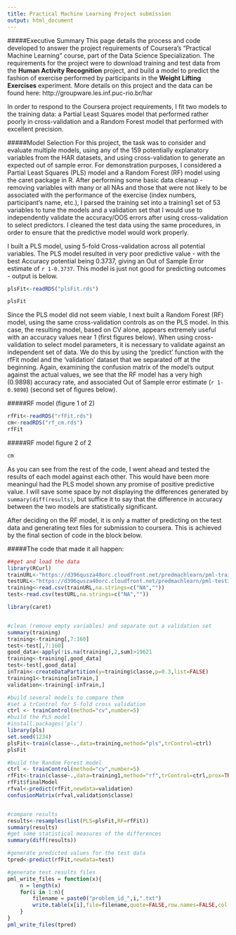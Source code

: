 ```yaml
---
title: Practical Machine Learning Project submission
output: html_document
---
```

#####Executive Summary
This page details the process and code developed to answer the project requirements of Coursera's "Practical Machine Learning" course, part of the Data Science Specialization.  The requirements for the project were to download training and test data from the **Human Activity Recognition** project, and build a model to predict the fashion of exercise performed by participants in the **Weight Lifting Exercises** experiment.  More details on this project and the data can be found here: http://groupware.les.inf.puc-rio.br/har

In order to respond to the Coursera project requirements, I fit two models to the training data: a Partial Least Squares model that performed rather poorly in cross-validation and a Random Forest model that performed with excellent precision.

#####Model Selection
For this project, the task was to consider and evaluate multiple models, using any of the 159 potentially explanatory variables from the HAR datasets, and using cross-validation to generate an expected out of sample error.  For demonstration purposes, I considered a Partial Least Squares (PLS) model and a Random Forest (RF) model using the caret package in R.  After performing some basic data cleanup - removing variables with many or all NAs and those that were not likely to be associated with the performance of the exercise (index numbers, participant's name, etc.), I parsed the training set into a training1 set of 53 variables to tune the models and a validation set that I would use to independently validate the accuracy/OOS errors after using cross-validation to select predictors.  I cleaned the test data using the same procedures, in order to ensure that the predictive model would work properly.

I built a PLS model, using 5-fold Cross-validation across all potential variables.  The PLS model resulted in very poor predictive value - with the best Accuracy potential being 0.3737, giving an Out of Sample Error estimate of `r 1-0.3737`.  This model is just not good for predicting outcomes - output is below.

```r
plsFit<-readRDS("plsFit.rds")
```
```r
plsFit
```

Since the PLS model did not seem viable, I next built a Random Forest (RF) model, using the same cross-validation controls as on the PLS model.  In this case, the resulting model, based on CV alone, appears extremely useful with an accuracy values near 1 (first figures below).  When using cross-validation to select model parameters, it is necessary to validate against an independent set of data.  We do this by using the 'predict' function with the rfFit model and the 'validation' dataset that we separated off at the beginning.  Again, examining the confusion matrix of the model's output against the actual values, we see that the RF model has a very high (0.9898) accuracy rate, and associated Out of Sample error estimate (`r 1-0.9898`) (second set of figures below).


#####RF model (figure 1 of 2)
```r
rfFit<-readRDS("rfFit.rds")
cm<-readRDS("rf_cm.rds")
rfFit
```

#####RF model figure 2 of 2
```r
cm
```

As you can see from the rest of the code, I went ahead and tested the results of each model against each other.  This would have been more meaningul had the PLS model shown any promise of positive predictive value.  I will save some space by not displaying the differences generated by ```summary(diff(results)```, but suffice it to say that the difference in accuracy between the two models are statistically significant.

After deciding on the RF model, it is only a matter of predicting on the test data and generating text files for submission to coursera.  This is achieved by the final section of code in the block below.


#####The code that made it all happen:
```r
##get and load the data
library(RCurl)
trainURL<-"https://d396qusza40orc.cloudfront.net/predmachlearn/pml-training.csv"
testURL<-"https://d396qusza40orc.cloudfront.net/predmachlearn/pml-testing.csv"
training<-read.csv(trainURL,na.strings=c("NA",""))
test<-read.csv(testURL,na.strings=c("NA",""))

library(caret)


#clean (remove empty variables) and separate out a validation set
summary(training)
training<-training[,7:160]
test<-test[,7:160]
good_data<-apply(!is.na(training),2,sum)>19621
training<-training[,good_data]
test<-test[,good_data]
inTrain<-createDataPartition(y=training$classe,p=0.3,list=FALSE)
training1<-training[inTrain,]
validation<-training[-inTrain,]

#build several models to compare them
#set a trControl for 5-fold cross validation
ctrl <- trainControl(method="cv",number=5)
#build the PLS model
#install.packages('pls')
library(pls)
set.seed(1234)                  
plsFit<-train(classe~.,data=training,method="pls",trControl=ctrl)
plsFit

#build the Random Forest model
ctrl <- trainControl(method="cv",number=5)
rfFit<-train(classe~.,data=training1,method="rf",trControl=ctrl,prox=TRUE,allowParallel=TRUE)
rfFit$finalModel
rfval<-predict(rfFit,newdata=validation)
confusionMatrix(rfval,validation$classe)


#compare results
results<-resamples(list(PLS=plsFit,RF=rfFit))
summary(results)
#get some statistical measures of the differences
summary(diff(results))

#generate predicted values for the test data
tpred<-predict(rfFit,newdata=test)

#generate test results files
pml_write_files = function(x){
    n = length(x)
    for(i in 1:n){
        filename = paste0("problem_id_",i,".txt")
        write.table(x[i],file=filename,quote=FALSE,row.names=FALSE,col.names=FALSE)
    }
}
pml_write_files(tpred)
```

